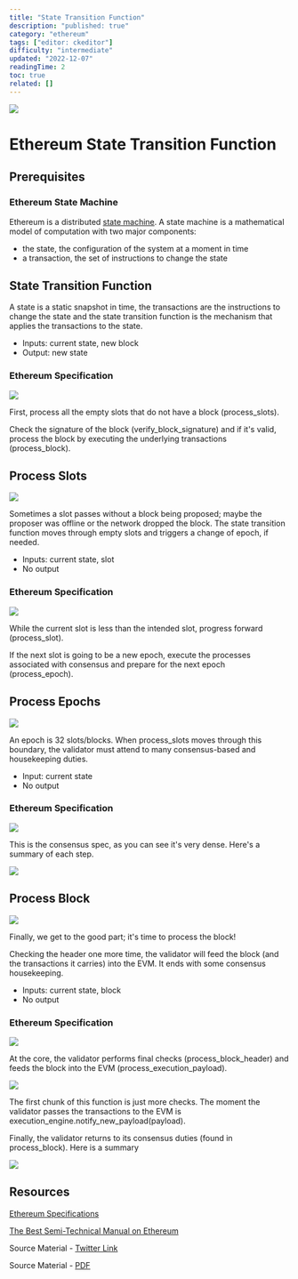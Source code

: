 ```yaml
---
title: "State Transition Function"
description: "published: true"
category: "ethereum"
tags: ["editor: ckeditor"]
difficulty: "intermediate"
updated: "2022-12-07"
readingTime: 2
toc: true
related: []
---
```


![](/images/state-transition-1.jpeg)

# Ethereum State Transition Function

## Prerequisites

### Ethereum State Machine

Ethereum is a distributed [state machine](/ethereum/evm/state-machine). A state machine is a mathematical model of computation with two major components: 

*   the state, the configuration of the system at a moment in time
*   a transaction, the set of instructions to change the state

## State Transition Function

A state is a static snapshot in time, the transactions are the instructions to change the state and the state transition function is the mechanism that applies the transactions to the state. 

*   Inputs: current state, new block 
*   Output: new state

### Ethereum Specification

![](/images/state-transition-3.jpeg)

First, process all the empty slots that do not have a block (process\_slots). 

Check the signature of the block (verify\_block\_signature) and if it's valid, process the block by executing the underlying transactions (process\_block).

## Process Slots

![](/images/state-transition-4.jpeg)

Sometimes a slot passes without a block being proposed; maybe the proposer was offline or the network dropped the block. The state transition function moves through empty slots and triggers a change of epoch, if needed. 

*   Inputs: current state, slot 
*   No output

### Ethereum Specification

![](/images/state-transition-5.jpeg)

While the current slot is less than the intended slot, progress forward (process\_slot). 

If the next slot is going to be a new epoch, execute the processes associated with consensus and prepare for the next epoch (process\_epoch).

## Process Epochs

![](/images/state-transition-6.jpeg)

An epoch is 32 slots/blocks. When process\_slots moves through this boundary, the validator must attend to many consensus-based and housekeeping duties. 

*   Input: current state 
*   No output

### Ethereum Specification

![](/images/state-transition-7.jpeg)

This is the consensus spec, as you can see it's very dense. Here's a summary of each step.

![](/images/state-transition-8.png)

## Process Block

![](/images/state-transition-9.jpeg)

Finally, we get to the good part; it's time to process the block! 

Checking the header one more time, the validator will feed the block (and the transactions it carries) into the EVM. It ends with some consensus housekeeping. 

*   Inputs: current state, block 
*   No output

### Ethereum Specification

![](/images/state-transition-10.jpeg)

At the core, the validator performs final checks (process\_block\_header) and feeds the block into the EVM (process\_execution\_payload).

![](/images/state-transition-11.jpeg)

The first chunk of this function is just more checks. The moment the validator passes the transactions to the EVM is execution\_engine.notify\_new\_payload(payload).

Finally, the validator returns to its consensus duties (found in process\_block). Here is a summary

![](/images/state-transition-12.png)

## Resources

[Ethereum Specifications](https://github.com/ethereum/consensus-specs)

[The Best Semi-Technical Manual on Ethereum](https://eth2book.info/bellatrix/part3/transition/)

Source Material - [Twitter Link](https://twitter.com/logarithmicrex/status/1577751304696274944)

Source Material - [PDF](/twitter-pdf-2022-10-05_state_transition.pdf)
